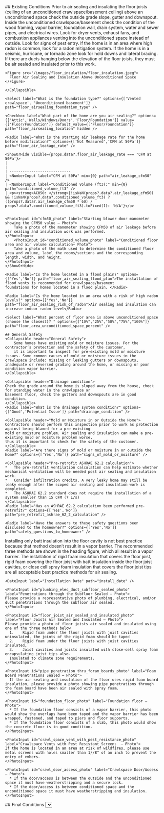 
<Tabs>

  <Tab eventKey="pre-installation" title="Pre-Installation">
    ## Existing Conditions
    <Collapsible header="Existing Conditions">
    Prior to air sealing and insulating the floor joists (ceiling of an unconditioned crawlspace/basement ceiling) above an
    unconditioned space check the outside grade slope, gutter and downspout. Inside the unconditioned crawlspace/basement
    check the condition of the wood framing, vapor barrier, foundation wall, drain system, water and sewer pipes, and
    electrical wires. Look for dryer vents, exhaust fans, and combustion appliances venting into the unconditioned
    space instead of outside. Look for signs of pest entry. If the home is in an area where high radon is common,
    look for a radon mitigation system. If the home is in a seismic, hurricane, or tornado zone look for hold downs and
    lateral bracing.  If there are ducts hanging below the elevation of the floor joists, they must be air sealed and
    insulated prior to this work.

    <Figure src="/images/floor_insulation/floor_insulation.jpeg">
      Floor Air Sealing and Insulation Above Unconditioned Space
    </Figure>

    </Collapsible>

    <Select label="What is the foundation type?" options={['Vented crawlspace', 'Unconditioned basement']} path="floor_airsealing_foundation_type" />

    <Checkbox label="What part of the home are you air sealing?" options={['Attic','Walls/Windows/Doors','Floor/Foundation']} value={['Floor/Foundation']} default_value={['Floor/Foundation']} path="floor_airsealing_location" hidden />

    <Radio label="What is the starting air leakage rate for the home before modification?" options={['Not Measured','CFM at 50Pa']} path="floor_air_leakage_rate" />

    <ShowOrHide visible={props.data?.floor_air_leakage_rate === 'CFM at 50Pa'}>
    |                                                                                                                                                                                                                                           |
    | ----------------------------
    | <NumberInput label="CFM at 50Pa" min={0} path="air_leakage_cfm50"  />
    | <NumberInput label="Conditioned Volume (ft3):" min={0} path="conditioned_volume_ft3" />
    | <p><strong>ACH50: </strong>{!isNaN(props?.data?.air_leakage_cfm50) && !isNaN(props?.data?.conditioned_volume_ft3) ? ((props?.data?.air_leakage_cfm50 * 60) / props?.data?.conditioned_volume_ft3).toFixed(1): 'N/A'}</p>


    <PhotoInput id="cfm50_photo" label="Starting blower door manometer showing the CFM50 value – Photo">
        Take a photo of the manometer showing CFM50 of air leakage before air sealing and insulation work was performed.
    </PhotoInput>
        <PhotoInput id="conditioned_volume_photo" label="Conditioned floor area and air volume calculation– Photo">
        Take a photo of the math used to determine the conditioned floor area and volume, label the rooms/sections and the corresponding length, width, and height.
    </PhotoInput>
    </ShowOrHide>

    <Radio label="Is the home located in a flood plain?" options={['Yes','No']} path="floor_air_sealing_flood_plan">The installation of flood vents is recommended for crawlspace/basement
    foundations for homes located in a flood plain. </Radio>

    <Radio label="Is the home located in an area with a risk of high radon levels?" options={['Yes','No']} path="floor_air_sealing_risk_of_radon">Air sealing and insulation can increase indoor radon level</Radio>

    <Select label="What percent of floor area is above unconditioned space (choose the closest)? " options={["10%","25%","50%","75%","100%"]} path="floor_area_unconditioned_space_percent" />

    ## General Safety
    <Collapsible header="General Safety">
        Some homes have existing mold or moisture issues. For the contractor’s protection and the safety of the customer,
        it is important to inspect for pre-existing mold or moisture issues. Some common causes of mold or moisture issues in the crawlspace include: missing or leaking gutters or downspouts, inadequate or reversed grading around the home, or missing or poor condition vapor barrier.
    </Collapsible>

    <Collapsible header="Drainage condition">
    Check the grade around the home is sloped away from the house, check for standing water in the crawlspace or
    basement floor, check the gutters and downspouts are in good condition.
    </Collapsible>
    <Radio label="What is the drainage system condition?" options={['Good','Potential Issue']} path="drainage_condition" />

    <Collapsible header="Mold or Moisture in or Outside the Home">
    Contractors should perform this inspection prior to work as protection against being blamed for a pre-existing
    mold or moisture problem. Air sealing and insulation can make a pre-existing mold or moisture problem worse,
    thus it is important to check for the safety of the customer.
    </Collapsible>
    <Radio label="Are there signs of mold or moisture in or outside the home?" options={['Yes','No']} path="signs_of_mold_or_moisture" />

    <Collapsible header="Pre-retrofit ASHRAE 62.2 calculation">
    *	The pre-retrofit ventilation calculation can help estimate whether mechanical ventilation will be needed post air sealing and insulation work.
    *	Consider infiltration credits. A very leaky home may still be leaky enough after the scoped air sealing and insulation work is completed.
    *	The ASHRAE 62.2 standard does not require the installation of a system smaller than 15 CFM (7 L/s)
    </Collapsible>
    <Radio label="Has an ASHRAE 62.2 calculation been performed pre-retrofit?" options={['Yes','No']} path="pre_retrofit_ashrae_62_2_calculation" />

    <Radio label="Have the answers to these safety questions been disclosed to the homeowner?" options={['Yes','No']} path="safety_questions_to_homeowner" />

  </Tab>

  <Tab eventKey="installation" title="Installation">
    <Collapsible header="Installation Details">
      Installing only batt insulation into the floor cavity is not best practice because that method doesn’t result in a vapor
      barrier. The recommended three methods are shown in the heading figure, which all result in a vapor barrier.
      The installation of rigid foam insulation that covers the floor joist, rigid foam covering the floor joist with batt
      insulation inside the floor joist cavities, or close cell spray foam insulation that covers the floor joist tips are
      all acceptable best practice methods for air sealing.
    </Collapsible>

    <DateInput label="Installation Date" path="install_date" />

    <PhotoInput id="plumbing_elec_duct_subfloor_sealed_photo" label="Penetrations through the Subfloor Sealed – Photo">
    Please provide a representative photo of plumbing, electrical, and/or duct penetrations through the subfloor air sealed.
    </PhotoInput>

    <PhotoInput id="floor_joist_air_sealed_and_insulated_photo" label="Floor Joists Air Sealed and Insulated – Photo">
    Please provide a photo of floor joists air sealed and insulated using one of the three methods below
      1.	Rigid foam under the floor joists with joist cavities uninsulated, the joints of the rigid foam should be taped
      2.	Rigid foam under the floor joists with joist cavities insulated,
      3.	Joist cavities and joists insulated with close-cell spray foam encapsulating joist tips also.
      Insulated to climate zone requirements.
    </PhotoInput>

    <PhotoInput id="pipe_penetration_thru_foram_boards_photo" label="Foam Board Penetrations Sealed – Photo">
      If the air sealing and insulation of the floor uses rigid foam board insulation, please provide a photo showing pipe penetrations through the foam board have been air sealed with spray foam.
    </PhotoInput>

    <PhotoInput id="foundation_floor_photo" label="Foundation floor – Photo">
      * If the foundation floor consists of a vapor barrier, this photo would show the overlaps have been taped and the vapor barrier has been wrapped, fastened, and taped to piers and floor supports.
      * If the foundation floor consists of a slab, this photo would show the concrete floor is in good condition.
    </PhotoInput>

    <PhotoInput id="crawl_space_vent_with_pest_resistance_photo" label="Crawlspace Vents with Pest Resistant Screens  – Photo">
    If the home is located in an area at risk of wildfires, please use metal screens with holes smaller than 1//8" of an inch to prevent the entry of embers.
    </PhotoInput>

    <PhotoInput id="crawl_door_access_photo" label="Crawlspace Door/Access – Photo">
      * If the door/access is between the outside and the unconditioned space it must have weatherstripping and a secure lock.
      * If the door/access is between conditioned space and the unconditioned space it must have weatherstripping and insulation.
    </PhotoInput>

  </Tab>
  <Tab eventKey="post_installation"  title="Post-Installation">
  ## Final Conditions
  <Select label="What R-value was added to the floor?" options={["Less than R-10", "R-10","R-13","R-19","R-30","more than R-30"]} path="postinstall_floor_r_value" />
  <Radio label="What is the air sealing level you have achieved?" options={['Not Measured','CFM at 50Pa']} path="postinstall_floor_air_leakage_level" />
  <ShowOrHide visible={props.data?.postinstall_floor_air_leakage_level === 'CFM at 50Pa'}>
  <NumberInput label="CFM at 50Pa" min={0} path="postinstall_air_leakage_cfm50"  />
  <PhotoInput id="postinstall_cfm50_photo" label="Final blower door manometer showing the CFM50 value – Photo">
      Photo of the manometer showing CFM50 of air leakage after air sealing and insulation work was performed
  </PhotoInput>
  </ShowOrHide>

<CombustionSafetyChecksLink {...props} />

## Ventilation

  <Collapsible header="Post-retrofit ASHRAE 62.2 Calculation">
 *	The post-retrofit ventilation calculation can help determine whether mechanical ventilation is needed post air sealing and insulation work.
  * Consider using RED Calc ASHRAE 62.2 tools to do the mechanical ventilation calculation. https://basc.pnnl.gov/redcalc
    *	Consider infiltration credits. A very leaky home may still be leaky enough after the scoped air sealing and insulation work is completed.
  *	The ASHRAE 62.2 standard does not require the installation of a system smaller than 15 CFM (7 L/s)
  </Collapsible>
  <Radio label="Has an ASHRAE 62.2 calculation been performed post-retrofit to ensure proper indoor air quality?" options={['Yes','No']} path="post_retrofit_ashrae_62_2_calculation" />
  ## Project Invoice
  <PhotoInput id="project_invoice_photo" label="Project Invoice – Photo">
    Take a photo of the project invoice if your program requires it.
  </PhotoInput>
  </Tab>
 <Tab eventKey="report"  title="Report">
    <PrintSection label="Print Report">
    ---
    # Floor Air Sealing and Insulation Above Unconditioned Space Upgrade
    ## Photo Report

    <ProjectInfoReport {...props} />

    ## Existing Conditions

    <p> What is the foundation type?  <strong> { props.data?.floor_airsealing_foundation_type} </strong> </p>

    <p> What part of the home are you air sealing?  <strong> { props.data?.floor_airsealing_location ? ( Array.isArray(props.data.floor_airsealing_location) > 0 ? props.data.floor_airsealing_location.join(',') :  props.data.floor_airsealing_location) : null } </strong> </p>

    <p> What is the starting air leakage rate for the home before modification?  <strong> { props.data?.floor_air_leakage_rate == 'CFM at 50Pa' ? props.data?.air_leakage_cfm50  : null }{ props.data?.floor_air_leakage_rate}  </strong></p>

    <ShowOrHide visible={ props.data?.floor_air_leakage_rate == 'CFM at 50Pa'}>

      <p>Conditioned Volume (ft3): <strong> {props.data?.conditioned_volume_ft3}</strong></p>
      <p>ACH50: <strong> {!isNaN(props?.data?.air_leakage_cfm50) && !isNaN(props?.data?.conditioned_volume_ft3) ? ((props?.data?.air_leakage_cfm50 * 60) / props?.data?.conditioned_volume_ft3).toFixed(1) : 'N/A'}</strong></p>

      <Photo id="cfm50_photo" label="Starting blower door manometer showing the CFM50 value – Photo" required>
            Photo of the manometer showing CFM50 of air leakage before air sealing and insulation work was performed
      </Photo>
      <Photo
        id="conditioned_volume_photo"
        label="Conditioned floor area and air volume calculation– Photo"
        required>
        Photo of the math used to determine the conditioned floor area and
        volume, label the rooms/sections and the corresponding length, width,
        and height.
      </Photo>
    </ShowOrHide>

    <p> Is the home located in a flood plain?  <strong> { props.data?.floor_air_sealing_flood_plan} </strong> </p>

    <p> Is the home located in an area with a risk of high radon levels?  <strong> { props.data?.floor_air_sealing_risk_of_radon} </strong> </p>

    <p> What percent of floor area is above unconditioned space? <strong> { props.data?.floor_area_unconditioned_space_percent} </strong> </p>


    ## General Safety
    <p> What is the drainage system condition?   <strong> { props.data?.drainage_condition } </strong></p>
    <p> Are there signs of mold or moisture in or outside the home?  <strong> { props.data?.signs_of_mold_or_moisture} </strong></p>
    <p> Has an ASHRAE 62.2 calculation been performed pre-retrofit?  <strong>{ props.data?.pre_retrofit_ashrae_62_2_calculation} </strong></p>
    <p> Have the answers to these safety questions been disclosed to the homeowner? <strong> { props.data?.safety_questions_to_homeowner}</strong></p>


    ## Installation

    <Photo id="plumbing_elec_duct_subfloor_sealed_photo" label="Penetrations through the Subfloor Sealed – Photo" required />

    <Photo id="floor_joist_air_sealed_and_insulated_photo" label="Floor Joists Air Sealed and Insulated – Photo" required>
      Photo of the Floor Joists Air Sealed and Insulated using one of three methods
    </Photo>

    <Photo id="pipe_penetration_thru_foram_boards_photo" label="Foam Board Penetration Sealed – Photo" required>
      Photo of the Pipe Penetrations through the Foam Boards Sealed with Spray Foam
    </Photo>

    <Photo id="foundation_floor_photo" label="Foundation floor – Photo">
      Photo of the Foundation floor
    </Photo>

    <Photo id="crawl_space_vent_with_pest_resistance_photo" label="Crawlspace Vents with Pest Resistant Screens  – Photo" required>
       Photo of the Crawlspace Vents with Pest Resistant Screens
    </Photo>

    <Photo id="crawl_door_access_photo" label="Crawlspace Door/Access – Photo" required>
      Photo fo the Crawlspace Door/Access
    </Photo>

    ## Final Conditions
    <p> What R-value was added to the floor? <strong>{props.data?.postinstall_floor_r_value}</strong> </p>

    <p> What is the air sealing level you have achieved? <strong>{props.data?.postinstall_air_leakage_cfm50 && props.data?.postinstall_floor_air_leakage_level === 'CFM at 50Pa' ? props.data?.postinstall_air_leakage_cfm50 +" " : null} {props.data?.postinstall_floor_air_leakage_level}</strong> </p>


    <ShowOrHide visible={props.data?.postinstall_floor_air_leakage_level === 'CFM at 50Pa'}>
      <Photo id="postinstall_cfm50_photo" label="Final blower door manometer showing the CFM50 value – Photo" required>
          Photo of the manometer showing CFM50 of air leakage after air sealing and insulation work was performed
      </Photo>
    </ShowOrHide>


    <CombustionSafetyChecksReport {...props} />

    ## Ventilation
    <p> Has an ASHRAE 62.2 calculation been performed post-retrofit to ensure proper indoor air quality? <strong> { props.data?.post_retrofit_ashrae_62_2_calculation} </strong> </p>

{props.metadata?.attachments?.project_invoice_photo && (

<>
    <h2> Project Invoice</h2>
    <Photo id="project_invoice_photo" label="Project Invoice – Photo">
        Photo of the project invoice
    </Photo>
</>
)}

    </PrintSection>

  </Tab>
</Tabs>
